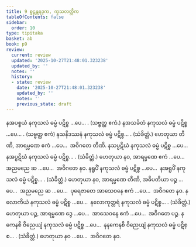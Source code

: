 ```yaml
---
title: 9 စူဠန္တရဒုက, ကုသလတ္တိက
tableOfContents: false
sidebar:
  order: 10
type: tipitaka
basket: ab
book: p9
review:
  current: review
  updated: '2025-10-27T21:48:01.323238'
  updated_by: ''
  notes: ''
  history:
  - state: review
    date: '2025-10-27T21:48:01.323238'
    updated_by: ''
    notes: ''
    previous_state: draft
---
```



<ReviewStatus review={frontmatter.review} showDetails={true} />

<HypothesisAnnotation frontmatter={frontmatter} />

<DynamicBreadcrumb />

<Division number="42" book="p9" e="ch" v="40" p="115">

<Paragraph number="118" book="p9">
နအပစ္စယံ နကုသလံ ဓမ္မံ ပဋိစ္စ …ပေ… . (သဗ္ဗတ္ထ ဧကံ.)
</Paragraph>

<Paragraph number="119" book="p9">
နအသင်္ခတံ နကုသလံ ဓမ္မံ ပဋိစ္စ …ပေ… . (သဗ္ဗတ္ထ ဧကံ)
</Paragraph>

</Division>
<Division number="43" book="p9" e="ch" v="40" p="115">

<Paragraph number="120" book="p9">
နသနိဒဿနံ နကုသလံ ဓမ္မံ ပဋိစ္စ… . (သံခိတ္တံ.)
</Paragraph>

<Paragraph number="121" book="p9">
ဟေတုယာ တီဏိ, အာရမ္မဏေ ဧကံ …ပေ…  အဝိဂတေ တီဏိ.
</Paragraph>

</Division>
<Division number="44" book="p9" e="ch" v="40" p="115">

<Paragraph number="122" book="p9">
နသပ္ပဋိဃံ နကုသလံ ဓမ္မံ ပဋိစ္စ …ပေ…  နအပ္ပဋိဃံ နကုသလံ ဓမ္မံ ပဋိစ္စ… . (သံခိတ္တံ.)
</Paragraph>

<Paragraph number="123" book="p9">
ဟေတုယာ နဝ, အာရမ္မဏေ ဧကံ …ပေ…  အညမညေ ဆ …ပေ…  အဝိဂတေ နဝ.
</Paragraph>

</Division>
<Division number="45" book="p9" e="ch" v="40" p="115">

<Paragraph number="124" book="p9">
နရူပိံ နကုသလံ ဓမ္မံ ပဋိစ္စ …ပေ…  နအရူပိံ နကုသလံ ဓမ္မံ ပဋိစ္စ… . (သံခိတ္တံ.)
</Paragraph>

<Paragraph number="125" book="p9">
ဟေတုယာ နဝ, အာရမ္မဏေ တီဏိ, အဓိပတိယာ ပဉ္စ …ပေ…  အညမညေ ဆ …ပေ…  ပုရေဇာတေ အာသေဝနေ ဧကံ …ပေ…  အဝိဂတေ နဝ.
</Paragraph>

</Division>
<Division number="46" book="p9" e="ch" v="40" p="115">

<Paragraph number="126" book="p9">
နလောကိယံ နကုသလံ ဓမ္မံ ပဋိစ္စ …ပေ…  နလောကုတ္တရံ နကုသလံ ဓမ္မံ ပဋိစ္စ… . (သံခိတ္တံ.)
</Paragraph>

<Paragraph number="127" book="p9">
ဟေတုယာ ပဉ္စ, အာရမ္မဏေ ဒွေ …ပေ…  အာသေဝနေ ဧကံ …ပေ…  အဝိဂတေ ပဉ္စ.
</Paragraph>

</Division>
<Division number="47" book="p9" e="ch" v="40" p="115">

<Paragraph number="128" book="p9">
နကေနစိ ဝိညေယျံ နကုသလံ ဓမ္မံ ပဋိစ္စ …ပေ…  နနကေနစိ ဝိညေယျံ နကုသလံ ဓမ္မံ ပဋိစ္စ… . (သံခိတ္တံ.)
</Paragraph>

<Paragraph number="129" book="p9">
ဟေတုယာ နဝ …ပေ…  အဝိဂတေ နဝ.
</Paragraph>
</Division>